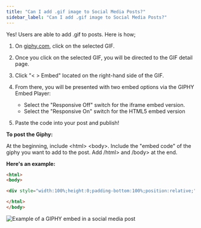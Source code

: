 ```yaml
---
title: "Can I add .gif image to Social Media Posts?"
sidebar_label: "Can I add .gif image to Social Media Posts?"
---
```


Yes! Users are able to add .gif to posts. Here is how;

1. On [giphy.com](http://giphy.com/), click on the selected GIF.
2. Once you click on the selected GIF, you will be directed to the GIF detail page.
3. Click "< > Embed" located on the right-hand side of the GIF.
4. From there, you will be presented with two embed options via the GIPHY Embed Player:
   - Select the "Responsive Off" switch for the iframe embed version.
   - Select the "Responsive On" switch for the HTML5 embed version

5. Paste the code into your post and publish!   

**To post the Giphy:**

At the beginning, include &lt;html&gt; &lt;body&gt;. Include the "embed code" of the giphy you want to add to the post. Add /html&gt; and /body&gt; at the end.

**Here's an example:**

```html
<html>
<body>

<div style="width:100%;height:0;padding-bottom:100%;position:relative;"><iframe src="https://giphy.com/embed/p2J2OMrBI6ErC" width="100%" height="100%" style="position:absolute" frameBorder="0" class="giphy-embed" allowFullScreen></iframe></div><p><a href="https://giphy.com/gifs/zootopia-p2J2OMrBI6ErC">via GIPHY</a></p>

</html>
</body>
```

![Example of a GIPHY embed in a social media post](/img/social-marketing/faqs/giphy-embed-example.png)